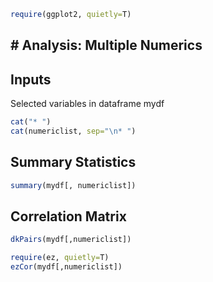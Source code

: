 ```r
require(ggplot2, quietly=T)
```

# Analysis: Multiple Numerics
---

## Inputs

Selected variables in dataframe mydf
```r
cat("* ")
cat(numericlist, sep="\n* ")
```

## Summary Statistics

```r
summary(mydf[, numericlist])
```


## Correlation Matrix

```r
dkPairs(mydf[,numericlist])
```

```r
require(ez, quietly=T)
ezCor(mydf[,numericlist])
```
